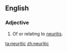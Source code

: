 ==English==

===Adjective===
{{en-adj}}

# Of or relating to [[neuritis]].

[[ta:neuritic]]
[[zh:neuritic]]